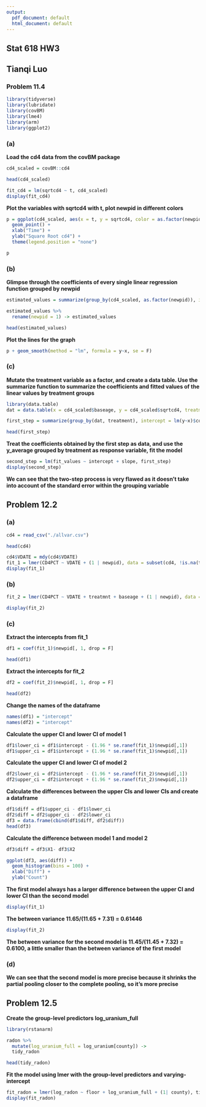 ```yaml
---
output:
  pdf_document: default
  html_document: default
---
```



## Stat 618 HW3 ##

## Tianqi Luo ##


### Problem 11.4 ###

```r
library(tidyverse)
library(lubridate)
library(covBM)
library(lme4)
library(arm)
library(ggplot2)
```

### (a) ###

**Load the cd4 data from the covBM package**
```r
cd4_scaled = covBM::cd4
```

```r
head(cd4_scaled)
```


```r
fit_cd4 = lm(sqrtcd4 ~ t, cd4_scaled)
display(fit_cd4)
```

**Plot the variables with sqrtcd4 with t, plot newpid in different colors**
```r
p = ggplot(cd4_scaled, aes(x = t, y = sqrtcd4, color = as.factor(newpid))) + 
  geom_point() + 
  xlab("Time") + 
  ylab("Square Root cd4") + 
  theme(legend.position = "none")

p
```

### (b) ###

**Glimpse through the coefficients of every single linear regression function grouped by newpid**
```r
estimated_values = summarize(group_by(cd4_scaled, as.factor(newpid)), intercept = lm(sqrtcd4 ~ t)$coeff[1], slope = lm(sqrtcd4 ~ t)$coeff[2], fit_values = mean(lm(sqrtcd4 ~ t)$fitted.values))

estimated_values %>%
  rename(newpid = 1) -> estimated_values

head(estimated_values)
```

**Plot the lines for the graph**
```r
p + geom_smooth(method = "lm", formula = y~x, se = F)
```



### (c) ###

**Mutate the treatment variable as a factor, and create a data table. Use the summarize function to summarize the coefficients and fitted values of the linear values by treatment groups**


```r
library(data.table)
dat = data.table(x = cd4_scaled$baseage, y = cd4_scaled$sqrtcd4, treatment = as.factor(cd4_scaled$treatmnt))
```


```r
first_step = summarize(group_by(dat, treatment), intercept = lm(y~x)$coeff[1], slope = lm(y~x)$coeff[2], fit_values = mean(lm(y~x)$fitted.values))

head(first_step)
```

**Treat the coefficients obtained by the first step as data, and use the y_average grouped by treatment as response variable, fit the model**

```r
second_step = lm(fit_values ~ intercept + slope, first_step)
display(second_step)
```

**We can see that the two-step process is very flawed as it doesn't take into account of the standard error within the grouping variable**




## Problem 12.2 ##

### (a) ###

```r
cd4 = read_csv("./allvar.csv")

head(cd4)
```

```r
cd4$VDATE = mdy(cd4$VDATE)
fit_1 = lmer(CD4PCT ~ VDATE + (1 | newpid), data = subset(cd4, !is.na(treatmnt) & !is.na(baseage)))
display(fit_1)
```


### (b) ###

```r
fit_2 = lmer(CD4PCT ~ VDATE + treatmnt + baseage + (1 | newpid), data = cd4)

display(fit_2)
```

### (c) ###

**Extract the intercepts from fit_1**
```r
df1 = coef(fit_1)$newpid[, 1, drop = F]

head(df1)
```

**Extract the intercepts for fit_2**
```r
df2 = coef(fit_2)$newpid[, 1, drop = F]

head(df2)
```

**Change the names of the dataframe**
```r
names(df1) = "intercept"
names(df2) = "intercept"
```

**Calculate the upper CI and lower CI of model 1**
```r
df1$lower_ci = df1$intercept - (1.96 * se.ranef(fit_1)$newpid[,1])
df1$upper_ci = df1$intercept + (1.96 * se.ranef(fit_1)$newpid[,1])
```

**Calculate the upper CI and lower CI of model 2**
```r
df2$lower_ci = df2$intercept - (1.96 * se.ranef(fit_2)$newpid[,1])
df2$upper_ci = df2$intercept + (1.96 * se.ranef(fit_2)$newpid[,1])
```

**Calculate the differences between the upper CIs and lower CIs and create a dataframe**
```r
df1$diff = df1$upper_ci - df1$lower_ci
df2$diff = df2$upper_ci - df2$lower_ci
df3 = data.frame(cbind(df1$diff, df2$diff))
head(df3)
```

**Calculate the difference between model 1 and model 2**
```r
df3$diff = df3$X1- df3$X2
```

```r
ggplot(df3, aes(diff)) + 
  geom_histogram(bins = 100) + 
  xlab("Diff") + 
  ylab("Count")
```

**The first model always has a larger difference between the upper CI and lower CI than the second model**


```r
display(fit_1)
```

**The between variance 11.65/(11.65 + 7.31) = 0.61446**

```r
display(fit_2)
```


**The between variance for the second model is 11.45/(11.45 + 7.32) = 0.6100, a little smaller than the between variance of the first model**

### (d) ###

**We can see that the second model is more precise because it shrinks the partial pooling closer to the complete pooling, so it's more precise**


## Problem 12.5 ##


**Create the group-level predictors log_uranium_full**
```r
library(rstanarm)

radon %>%
  mutate(log_uranium_full = log_uranium[county]) ->
  tidy_radon

head(tidy_radon)
```


**Fit the model using lmer with the group-level predictors and varying-intercept**
```r
fit_radon = lmer(log_radon ~ floor + log_uranium_full + (1| county), tidy_radon)
display(fit_radon)
```





